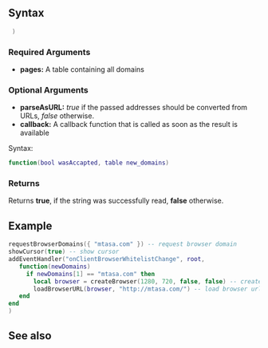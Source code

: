
{{Client function}}
{{New feature/item|3.0150|1.5||
This function opens a request window in order to accept the requested remote URLs.
}}

==Syntax==
<syntaxhighlight lang="lua"> )</syntaxhighlight>
{{OOP||[[/Element/Browser.md|Browser]].requestDomains}}

===Required Arguments===
*'''pages:''' A table containing all domains

===Optional Arguments===
*'''parseAsURL:''' ''true'' if the passed addresses should be converted from URLs, ''false'' otherwise.
*'''callback:''' A callback function that is called as soon as the result is available
Syntax:
<syntaxhighlight lang="lua">function(bool wasAccapted, table new_domains)</syntaxhighlight>

===Returns===
Returns '''true''', if the string was successfully read, '''false''' otherwise.

==Example==
<syntaxhighlight lang="lua">requestBrowserDomains({ "mtasa.com" }) -- request browser domain
showCursor(true) -- show cursor
addEventHandler("onClientBrowserWhitelistChange", root,
   function(newDomains)
     if newDomains[1] == "mtasa.com" then
       local browser = createBrowser(1280, 720, false, false) -- create browser
       loadBrowserURL(browser, "http://mtasa.com/") -- load browser url
   end
end
)
</syntaxhighlight>

==See also==
{{CEF_functions}}